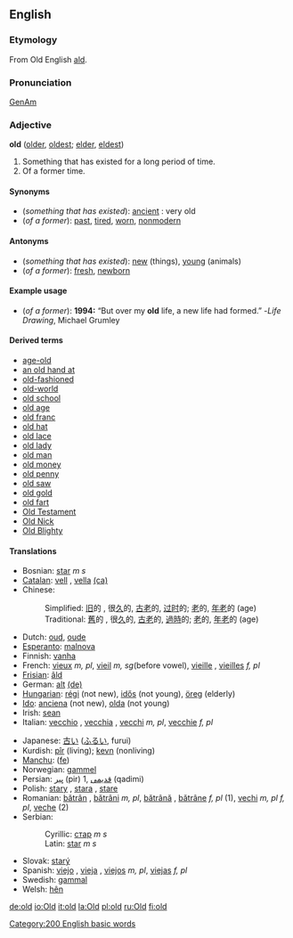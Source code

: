 ==English==

{{rank|where|those|own|105|old|came|men|come}}

===Etymology===
From Old English [[ald]].

===Pronunciation===
[[w:General American|GenAm]] {{IPA|[old]}}

===Adjective===
'''old''' ([[older]], [[oldest]]; [[elder]], [[eldest]])
# Something that has existed for a long period of time.
# Of a former time.

====Synonyms====
*(''something that has existed''): [[ancient]] : very old
*(''of a former''): [[past]], [[tired]], [[worn]], [[nonmodern]]

====Antonyms====
*(''something that has existed''): [[new]] (things), [[young]] (animals)
*(''of a former''): [[fresh]], [[newborn]]

====Example usage====
* (''of a former''): '''1994:''' “But over my '''old''' life, a new life had formed.”  -''Life Drawing'', Michael Grumley

====Derived terms====
*[[age-old]]
*[[an old hand at]]
*[[old-fashioned]]
*[[old-world]]
*[[old school]]
*[[old age]]
*[[old franc]]
*[[old hat]]
*[[old lace]]
*[[old lady]]
*[[old man]]
*[[old money]]
*[[old penny]]
*[[old saw]]
*[[old gold]]
*[[old fart]]
*[[Old Testament]]
*[[Old Nick]]
*[[Old Blighty]]

====Translations====
{{top}}
*Bosnian: [[star]] ''m s''
*[[Catalan]]: [[vell]] {{m}}, [[vella]] {{f}} [[:ca:vell|(ca)]]
*Chinese:
*:Simplified: [[旧]]的 , 很[[久]]的, [[古老]]的, [[过时]]的; [[老]]的, [[年老]]的 (age)
*:Traditional: [[舊]]的 , 很[[久]]的, [[古老]]的, [[過時]]的; [[老]]的, [[年老]]的 (age)
*Dutch: [[oud]], [[oude]]
*[[Esperanto]]: [[malnova]]
*Finnish: [[vanha]]
*French: [[vieux]] {{m}} ''m, pl'', [[vieil]] ''m, sg''(before vowel), [[vieille]] {{f}}, [[vieilles]] ''f, pl''
*[[Frisian]]: [[âld]]
*German: [[alt]] [[:de:alt|(de)]]
*[[Hungarian]]: [[régi]] (not new), [[idős]] (not young), [[öreg]] (elderly)
*[[Ido]]: [[anciena]] (not new), [[olda]] (not young)
*Irish: [[sean]]
*Italian: [[vecchio]] {{m}}, [[vecchia]] {{f}}, [[vecchi]] ''m, pl'', [[vecchie]] ''f, pl'' 
{{mid}}
*Japanese: [[古い]] ([[ふるい]], furui)
*Kurdish: [[pîr]] (living); [[kevn]] (nonliving)
*[[Manchu]]: ([[fe]])
*Norwegian: [[gammel]]
*Persian: [[پیر]]  (pir) 1, [[قدیمی]] (qadimi)
*Polish: [[stary]] {{m}}, [[stara]] {{f}}, [[stare]] {{n}}
*Romanian: [[bătrân]] {{m}}, [[bătrâni]] ''m, pl'', [[bătrână]] {{f}}, [[bătrâne]] ''f, pl'' (1), [[vechi]] {{m}} ''m, pl'' ''f, pl'', [[veche]] {{f}} (2)
*Serbian:
*:Cyrillic: [[стар]] ''m s''
*:Latin: [[star]] ''m s''
*Slovak: [[starý]]
*Spanish: [[viejo]] {{m}}, [[vieja]] {{f}}, [[viejos]] ''m, pl'', [[viejas]] ''f, pl''
*Swedish: [[gammal]]
*Welsh: [[hên]]
{{bottom}}

[[Category:200 English basic words]]

[[de:old]]
[[io:Old]]
[[it:old]]
[[la:Old]]
[[pl:old]]
[[ru:Old]]
[[fi:old]]